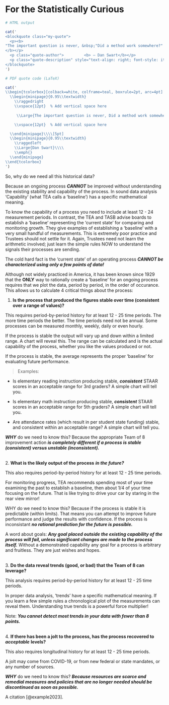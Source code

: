 # For the Statistically Curious



```r

# HTML output

cat('
<blockquote class="my-quote">
  <p><b>
"The important question is never, &nbsp;"Did a method work somewhere?" &nbsp;but always "Does it work here (and why)?"
</b></p>
  <p class="quote-author">         <b> — Dan Swart</b></p>
  <p class="quote-description" style="text-align: right; font-style: italic;"></p>
</blockquote>
')

```



```r

# PDF quote code (LaTeX)

cat('
\\begin{tcolorbox}[colback=white, colframe=teal, boxrule=2pt, arc=4pt]
  \\begin{minipage}{0.95\\textwidth}
    \\raggedright
    \\vspace{12pt}  % Add vertical space here
  
     \\Large{The important question is never, Did a method work somewhere? but always, Does it work here (and why)?}

    \\vspace{12pt}  % Add vertical space here

  \\end{minipage}\\\\[5pt]
  \\begin{minipage}{0.95\\textwidth}
    \\raggedleft
    \\Large{Dan Swart}\\\\
    \\emph{}
  \\end{minipage}
\\end{tcolorbox}
')

```

\vspace{0.75in}

So, why do we need all this historical data?  

Because an ongoing process ***CANNOT*** be improved without understanding the existing stability and capability of the process.  In sound data analysis 'Capability' (what TEA calls a 'baseline') has a specific mathematical meaning.  

To know the capability of a process you need to include at least 12 - 24 measurement periods.  In contrast, the TEA and TASB advise boards to establish a 'baseline' representing the 'current state' for comparing and monitoring growth.  They give examples of establishing a 'baseline' with a very small handful of measurements.  This is extremely poor practice and Trustees should not settle for it.  Again, Trustees need not learn the arithmetic involved; just learn the simple rules NOW to understand the signals their processes are sending.

The cold hard fact is the 'current state' of an operating process ***CANNOT be characterized using only a few points of data!***  

Although not widely practiced in America, it has been known since 1929 that the **ONLY** way to rationally create a 'baseline' for an ongoing process requires that we plot the data, period by period, in the order of occurance.  This allows us to calculate 4 critical things about the process:

1. **Is the process that produced the figures stable over time (consistent over a range of values)?**  

This requires period-by-period history for at least 12 - 25 time periods.  The more time periods the better.  The time periods need not be annual.  Some processes can be measured monthly, weekly, daily or even hourly.

If the process is stable the output will vary up and down within a limited range.  A chart will reveal this.  The range can be calculated and is the actual capability of the process, whether you like the values produced or not.

If the process is stable, the average represents the proper 'baseline' for evaluating future performance.

>Examples:

- Is elementary reading instruction producing stable, ***consistent*** STAAR scores in an acceptable range for 3rd graders? A simple chart will tell you.

- Is elementary math instruction producing stable, ***consistent*** STAAR scores in an acceptable range for 5th graders?  A simple chart will tell you.

- Are attendance rates (which result in per student state funding) stable, and consistent within an acceptable range?  A simple chart will tell you.

***WHY*** do we need to know this?  Because the appropriate Team of 8 improvement action ***is completely different if a process is stable (consistent) versus unstable (inconsistent).***
  
<br>
  2. **What is the likely output of the process** ***in the future?***  

This also requires period-by-period history for at least 12 - 25 time periods.  

For monitoring progress, TEA recommends spending most of your time examining the past to establish a baseline, then about 1/4 of your time focusing on the future.  That is like trying to drive your car by staring in the rear view mirror!

WHY do we need to know this?  Because if the process is stable it is predictable (within limits).  That means you can attempt to improve future performance and judge the results with confidence.    If the process is inconsistant ***no rational prediction for the future is possible.***

A word about goals:  ***Any goal placed outside the existing capability of the process will fail, unless significant changes are made to the process itself.***   Without a demonstrated capability any goal for a process is arbitrary and fruitless.  They are just wishes and hopes.


<br>
  3.  **Do the data reveal trends (good, or bad) that the Team of 8 can leverage?**

This analysis requires period-by-period history for at least 12 - 25 time periods.

In proper data analysis, 'trends' have a specific mathematical meaning.  If you learn a few simple rules a chronological plot of the measurements can reveal them.  Understanding true trends is a powerful force multiplier!

Note:  ***You cannot detect most trends in your data with fewer than 8 points.***  

<br>
  4. **If there has been a jolt to the process, has the process recovered to** ***acceptable*** **levels?**

This also requires longitudinal history for at least 12 - 25 time periods.

A jolt may come from COVID-19, or from new federal or state mandates, or any number of sources.
  
***WHY*** do we need to know this?  ***Because resources are scarce and remedial measures and policies that are no longer needed should be discontinued as soon as possible.***










A citation [@example2023].
<br> <br> <br>
